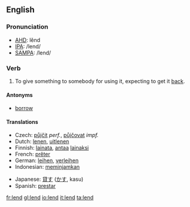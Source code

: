 ==English==
=== Pronunciation ===
*[[w:AHD|AHD]]: lĕnd
*[[w:IPA|IPA]]: /lend/
*[[w:SAMPA|SAMPA]]: /lend/

=== Verb ===
{{irregverb|'''to lend'''|'''[[lends]]'''|'''[[lent]]'''|'''[[lent]]'''|'''[[lending]]'''}}

# To give something to somebody for using it, expecting to get it [[back]].

==== Antonyms ====
*[[borrow]]

==== Translations ====
{{top}}
*Czech: [[půjčit]] ''perf.'', [[půjčovat]] ''impf.''
*Dutch: [[lenen]], [[uitlenen]]
*Finnish: [[lainata]], [[antaa]] [[laina]]ksi
*French: [[prêter]]
*German: [[leihen]], [[verleihen]]
*Indonesian: [[pinjam|meminjamkan]]
{{mid}}
*Japanese: [[貸す]] ([[かす]], kasu)
*Spanish: [[prestar]]
{{bottom}}

[[fr:lend]]
[[gl:lend]]
[[io:lend]]
[[it:lend]]
[[ta:lend]]